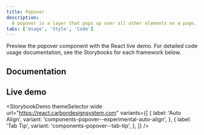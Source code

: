 ```yaml
---
title: Popover
description:
  A popover is a layer that pops up over all other elements on a page.
tabs: ['Usage', 'Style', 'Code']
---
```


<PageDescription>

Preview the popover component with the React live demo. For detailed code usage
documentation, see the Storybooks for each framework below.

</PageDescription>

## Documentation

<Row className="resource-card-group">
<Column colLg={4} colMd={4} noGutterSm>
  <ResourceCard
    subTitle="React"
    href="https://react.carbondesignsystem.com/?path=/docs/components-popover--overview"
    >

<MdxIcon name="react" />

  </ResourceCard>
</Column>
<Column colLg={4} colMd={4} noGutterSm>
  <ResourceCard
      subTitle="Web Components"
      href="https://web-components.carbondesignsystem.com/?path=/story/components-popover--tab-tip"
      >

<MdxIcon name="webcomponents" />

  </ResourceCard>
</Column>
</Row>

## Live demo

<StorybookDemo
  themeSelector
  wide
  url="https://react.carbondesignsystem.com"
  variants={[
    {
      label: 'Auto Align',
      variant: 'components-popover--experimental-auto-align',
    },
    {
      label: 'Tab Tip',
      variant: 'components-popover--tab-tip',
    },
  ]}
/>
